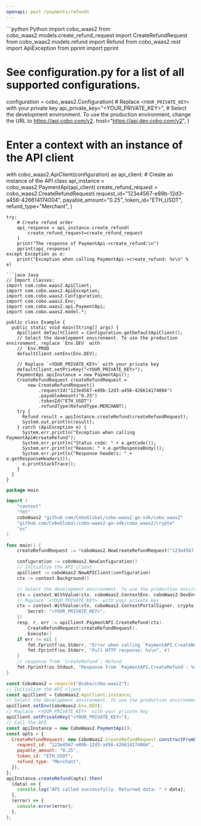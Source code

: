 ```yaml
---
openapi: post /payments/refunds
---
```


<RequestExample>
```python Python
import cobo_waas2
from cobo_waas2.models.create_refund_request import CreateRefundRequest
from cobo_waas2.models.refund import Refund
from cobo_waas2.rest import ApiException
from pprint import pprint

# See configuration.py for a list of all supported configurations.
configuration = cobo_waas2.Configuration(
    # Replace `<YOUR_PRIVATE_KEY>` with your private key
    api_private_key="<YOUR_PRIVATE_KEY>",
    # Select the development environment. To use the production environment, change the URL to https://api.cobo.com/v2.
    host="https://api.dev.cobo.com/v2",
)
# Enter a context with an instance of the API client
with cobo_waas2.ApiClient(configuration) as api_client:
    # Create an instance of the API class
    api_instance = cobo_waas2.PaymentApi(api_client)
    create_refund_request = cobo_waas2.CreateRefundRequest(
        request_id="123e4567-e89b-12d3-a456-426614174004",
        payable_amount="0.25",
        token_id="ETH_USDT",
        refund_type="Merchant",
    )

    try:
        # Create refund order
        api_response = api_instance.create_refund(
            create_refund_request=create_refund_request
        )
        print("The response of PaymentApi->create_refund:\n")
        pprint(api_response)
    except Exception as e:
        print("Exception when calling PaymentApi->create_refund: %s\n" % e)

```
```java Java
// Import classes:
import com.cobo.waas2.ApiClient;
import com.cobo.waas2.ApiException;
import com.cobo.waas2.Configuration;
import com.cobo.waas2.Env;
import com.cobo.waas2.api.PaymentApi;
import com.cobo.waas2.model.*;

public class Example {
  public static void main(String[] args) {
    ApiClient defaultClient = Configuration.getDefaultApiClient();
    // Select the development environment. To use the production environment, replace `Env.DEV` with
    // `Env.PROD
    defaultClient.setEnv(Env.DEV);

    // Replace `<YOUR_PRIVATE_KEY>` with your private key
    defaultClient.setPrivKey("<YOUR_PRIVATE_KEY>");
    PaymentApi apiInstance = new PaymentApi();
    CreateRefundRequest createRefundRequest =
        new CreateRefundRequest()
            .requestId("123e4567-e89b-12d3-a456-426614174004")
            .payableAmount("0.25")
            .tokenId("ETH_USDT")
            .refundType(RefundType.MERCHANT);
    try {
      Refund result = apiInstance.createRefund(createRefundRequest);
      System.out.println(result);
    } catch (ApiException e) {
      System.err.println("Exception when calling PaymentApi#createRefund");
      System.err.println("Status code: " + e.getCode());
      System.err.println("Reason: " + e.getResponseBody());
      System.err.println("Response headers: " + e.getResponseHeaders());
      e.printStackTrace();
    }
  }
}

```
```go Go
package main

import (
	"context"
	"fmt"
	coboWaas2 "github.com/CoboGlobal/cobo-waas2-go-sdk/cobo_waas2"
	"github.com/CoboGlobal/cobo-waas2-go-sdk/cobo_waas2/crypto"
	"os"
)

func main() {
	createRefundRequest := *coboWaas2.NewCreateRefundRequest("123e4567-e89b-12d3-a456-426614174004", "0.25", "ETH_USDT", coboWaas2.RefundType("Merchant"))

	configuration := coboWaas2.NewConfiguration()
	// Initialize the API client
	apiClient := coboWaas2.NewAPIClient(configuration)
	ctx := context.Background()

	// Select the development environment. To use the production environment, replace coboWaas2.DevEnv with coboWaas2.ProdEnv
	ctx = context.WithValue(ctx, coboWaas2.ContextEnv, coboWaas2.DevEnv)
	// Replace `<YOUR_PRIVATE_KEY>` with your private key
	ctx = context.WithValue(ctx, coboWaas2.ContextPortalSigner, crypto.Ed25519Signer{
		Secret: "<YOUR_PRIVATE_KEY>",
	})
	resp, r, err := apiClient.PaymentAPI.CreateRefund(ctx).
		CreateRefundRequest(createRefundRequest).
		Execute()
	if err != nil {
		fmt.Fprintf(os.Stderr, "Error when calling `PaymentAPI.CreateRefund``: %v\n", err)
		fmt.Fprintf(os.Stderr, "Full HTTP response: %v\n", r)
	}
	// response from `CreateRefund`: Refund
	fmt.Fprintf(os.Stdout, "Response from `PaymentAPI.CreateRefund`: %v\n", resp)
}

```
```javascript JavaScript
const CoboWaas2 = require("@cobo/cobo-waas2");
// Initialize the API client
const apiClient = CoboWaas2.ApiClient.instance;
// Select the development environment. To use the production environment, replace `Env.DEV` with `Env.PROD`
apiClient.setEnv(CoboWaas2.Env.DEV);
// Replace `<YOUR_PRIVATE_KEY>` with your private key
apiClient.setPrivateKey("<YOUR_PRIVATE_KEY>");
// Call the API
const apiInstance = new CoboWaas2.PaymentApi();
const opts = {
  CreateRefundRequest: new CoboWaas2.CreateRefundRequest.constructFromObject({
    request_id: "123e4567-e89b-12d3-a456-426614174004",
    payable_amount: "0.25",
    token_id: "ETH_USDT",
    refund_type: "Merchant",
  }),
};
apiInstance.createRefund(opts).then(
  (data) => {
    console.log("API called successfully. Returned data: " + data);
  },
  (error) => {
    console.error(error);
  },
);

```
</RequestExample>